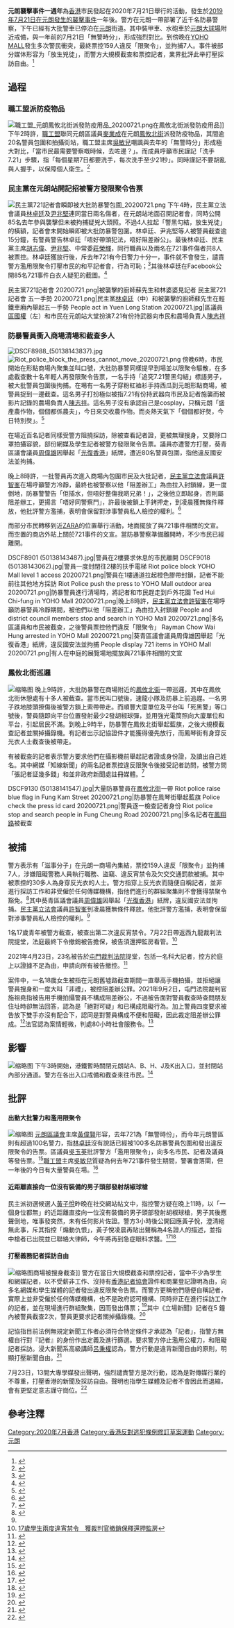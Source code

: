 {{Infobox Civil Conflict
| title =  元朗襲擊事件一週年
| partof = [[反對逃犯條例修訂草案運動公眾行動列表|反對逃犯條例修訂草案運動]]
| image = DSCF8936 (50137362333).jpg
| caption = 警方截查疑似参与者並發出告票
| date = 2020年7月21日
| place = {{HKG}}[[元朗|元朗]][[YOHO_MALL|YOHO MALL]]和[[雞地|雞地]]
| coordinates = 
| causes = [[元朗襲擊事件|2019年7月21日在元朗發生的襲擊事件]]
| goals = 
| methods = 商場內叫口號
| status = 
| result = *大批防暴警員衝入商場截停和截查疑似參與者，最後票控159人違反「限聚令」，並拘捕7人
| side1 = [[File:Emblem_of_Hong_Kong_(Black_Bauhinia_with_wilted_petals_variant).svg|20px]] 示威者
| side2 = [[File:Regional_Emblem_of_Hong_Kong.svg|20px]] [[香港特別行政區政府|香港特區政府]]
* [[香港警務處|香港警務處]]  
| howmany1 = 遊行
*大會：20多人
| howmany2 = 遊行
*逾百多名警察
| casualties1 = 
| casualties2 = 
| injuries = 
| arrests = 7人
| detentions =
| charged =
| fined = 159
| casualties_label = 
| notes = 
}}
'''元朗襲擊事件一週年'''為[[香港|香港]]市民發起在2020年7月21日舉行的活動，發生於[[元朗襲擊事件|2019年7月21日在元朗發生的襲擊事件]]一年後。警方在元朗一帶部署了近千名防暴警察，下午已經有大批警車已停泊在[[元朗|元朗]]街道。其中裝甲車、水砲車於[[元朗大球場|元朗大球場]]附近戒備，與一年前的7月21日「無警時分」，形成強烈對比。到傍晚在[[YOHO_MALL|YOHO MALL]]發生多次警民衝突，最終票控159人違反「限聚令」，並拘捕7人。事件被部分媒体形容为「放生兇徒」，而警方大規模截查和票控記者，業界批評此举打壓採訪自由。<ref>{{cite news |author1=WINMAS YU |title=「7.21」一週年：過百警員一年後終於到場 |url=https://www.sbs.com.au/language/cantonese/zh-hant/hong-kong-protesters-gather-on-anniversary-of-mob-attack |accessdate=2020-07-25 |publisher=SBS |date=2020-07-22 |archive-date=2020-12-17 |archive-url=https://web.archive.org/web/20201217140831/https://www.sbs.com.au/language/cantonese/zh-hant/hong-kong-protesters-gather-on-anniversary-of-mob-attack |dead-url=no }}</ref>

==過程==
===職工盟派防疫物品===
[[File:職工盟_元朗鳳攸北街派發防疫用品_20200721.png|thumb]]在鳳攸北街派發防疫用品]]
下午2時許，[[職工盟|職工盟]]聯同元朗區議員[[麥業成|麥業成]]在元朗[[鳳攸北街|鳳攸北街]]派發防疫物品，其間逾20名警員包圍和拍攝街站，職工盟主席[[吳敏兒|吳敏兒]]嘲諷與去年的「無警時分」形成極大對比，「當市民最需要警察嘅時候，去咗邊？」。而成員呼籲市民謹記「洗手7.21」步驟，指「每個星期7日都要洗手，每次洗手至少21秒」。同時謹記不要胡亂與人握手，以保障個人衛生。<ref>{{cite news |title=7.21一周年職工盟元朗派防疫物品　防暴警戒備 |url=https://www.bastillepost.com/hongkong/article/6814377-7-21%E4%B8%80%E5%91%A8%E5%B9%B4%E8%81%B7%E5%B7%A5%E7%9B%9F%E5%85%83%E6%9C%97%E6%B4%BE%E9%98%B2%E7%96%AB%E7%89%A9%E5%93%81%E3%80%80%E9%98%B2%E6%9A%B4%E8%AD%A6%E6%88%92%E5%82%99 |accessdate=2020-07-25 |publisher=巴士的報 |date=2020-07-21 |archive-date=2020-07-25 |archive-url=https://web.archive.org/web/20200725082703/https://www.bastillepost.com/hongkong/article/6814377-7-21%e4%b8%80%e5%91%a8%e5%b9%b4%e8%81%b7%e5%b7%a5%e7%9b%9f%e5%85%83%e6%9c%97%e6%b4%be%e9%98%b2%e7%96%ab%e7%89%a9%e5%93%81%e3%80%80%e9%98%b2%e6%9a%b4%e8%ad%a6%e6%88%92%e5%82%99 |dead-url=no }}</ref>

===民主黨在元朗站開記招被警方發限聚令告票===
[[File:民主黨721記者會瞬即被大批防暴警包圍_20200721.png|thumb]]
下午4時，民主黨立法會議員[[林卓廷|林卓廷]]及[[尹兆堅|尹兆堅]]連同當日兩名傷者，在元朗站地面召開記者會，同時公開85名去年參與襲擊但未被拘捕疑兇大頭照。不過4人拉起「警黑勾結，放生兇徒」的橫額，記者會未開始瞬即被大批防暴警包圍。林卓廷、尹兆堅等人被警員截查逾15分鐘，有警員警告林卓廷「唔好帶頭犯法，唔好阻差辦公」。最後林卓廷、民主黨主席[[胡志偉_(政治人物)|胡志偉]]、[[尹兆堅|尹兆堅]]、中常委[[莊榮輝|莊榮輝]]，同行職員以及兩名在721事件傷者共8人被票控。林卓廷獲放行後，斥去年721有今日警力十分一，事件就不會發生，譴責警方濫用限聚令打壓市民的和平記者會，行為可恥；<ref>{{cite news |title=【7.21 一年】警方元朗重兵戒備　逾百警包圍林卓廷　發限聚令告票 |url=https://www.thestandnews.com/society/7-21-%E4%B8%80%E5%B9%B4-%E8%AD%A6%E6%96%B9%E5%85%83%E6%9C%97%E9%87%8D%E5%85%B5%E6%88%92%E5%82%99-%E9%80%BE%E7%99%BE%E8%AD%A6%E5%8C%85%E5%9C%8D%E6%9E%97%E5%8D%93%E5%BB%B7-%E7%99%BC%E9%99%90%E8%81%9A%E4%BB%A4%E5%91%8A%E7%A5%A8/ |accessdate=2020-07-24 |publisher=立場新聞 |date=2020-07-21 |archive-date=2020-09-27 |archive-url=https://web.archive.org/web/20200927175605/https://www.thestandnews.com/society/7-21-%E4%B8%80%E5%B9%B4-%E8%AD%A6%E6%96%B9%E5%85%83%E6%9C%97%E9%87%8D%E5%85%B5%E6%88%92%E5%82%99-%E9%80%BE%E7%99%BE%E8%AD%A6%E5%8C%85%E5%9C%8D%E6%9E%97%E5%8D%93%E5%BB%B7-%E7%99%BC%E9%99%90%E8%81%9A%E4%BB%A4%E5%91%8A%E7%A5%A8/ |dead-url=no }}</ref>其後林卓廷在Facebook公開85名721事件白衣人疑犯的截圖。<ref>{{cite news |title=7．21事件一年　民主黨元朗記者會未開始已遭警包圍　8人被票控違限聚令 |url=https://news.mingpao.com/ins/%E6%B8%AF%E8%81%9E/article/20200721/s00001/1595325624888/7-21%E4%BA%8B%E4%BB%B6%E4%B8%80%E5%B9%B4-%E6%B0%91%E4%B8%BB%E9%BB%A8%E5%85%83%E6%9C%97%E8%A8%98%E8%80%85%E6%9C%83%E6%9C%AA%E9%96%8B%E5%A7%8B%E5%B7%B2%E9%81%AD%E8%AD%A6%E5%8C%85%E5%9C%8D-8%E4%BA%BA%E8%A2%AB%E7%A5%A8%E6%8E%A7%E9%81%95%E9%99%90%E8%81%9A%E4%BB%A4 |accessdate=2020-07-25 |work=明報 |date=2020-07-21 |archive-date=2020-07-24 |archive-url=https://web.archive.org/web/20200724155235/https://news.mingpao.com/ins/%E6%B8%AF%E8%81%9E/article/20200721/s00001/1595325624888/7-21%E4%BA%8B%E4%BB%B6%E4%B8%80%E5%B9%B4-%E6%B0%91%E4%B8%BB%E9%BB%A8%E5%85%83%E6%9C%97%E8%A8%98%E8%80%85%E6%9C%83%E6%9C%AA%E9%96%8B%E5%A7%8B%E5%B7%B2%E9%81%AD%E8%AD%A6%E5%8C%85%E5%9C%8D-8%E4%BA%BA%E8%A2%AB%E7%A5%A8%E6%8E%A7%E9%81%95%E9%99%90%E8%81%9A%E4%BB%A4 |dead-url=no }}</ref>

<gallery>
民主黨721記者會 20200721.png|被襲擊的廚師蘇先生和林婆婆見記者
民主黨721記者會 五一手勢 20200721.png|民主黨[[林卓廷|林卓廷]]（中）和被襲擊的廚師蘇先生在輕鐵車廂內舉起五一手勢
People act in Yuen Long Station 20200721.jpg|區議員[[區國權|區國權]]（左）和市民在元朗站大堂扮演7.21有份持武器向市民和農場負責人[[陳志祥_(香港)|陳志祥]]
</gallery>

===防暴警員衝入商場清場和截查多人===
[[File:DSCF8988_(50138143837).jpg|thumb]]
[[File:Riot_police_block_the_press_cannot_move_20200721.png|thumb]]
傍晚6時，市民開始在形點商場內聚集並叫口號，大批防暴警同樣提早到場並以限聚令驅散，在多處截查數十名年輕人再發限聚令告票，一名手持「追究7.21警黑勾結」標語男子，被大批警員包圍後拘捕。在埸有一名男子穿粉紅裇衫手持西瓜到元朗形點商場，被警員捉到一邊截查。這名男子打扮極似被指7.21有份持武器向市民及記者施襲而被影片記錄的農場負責人[[陳志祥_(香港)|陳志祥]]。這名男子沒有承認自己是cosplay，只稱元朗「盛產農作物，個個都係農夫」，今日來交收農作物。而炎熱天氣下「個個都好㷫，今日特別㷫」。<ref>{{cite news |title=【7.21一年】曾正科拘許智峯上手銬帶走 拉舉「光時」標語區議員 96人涉違限聚令被票控包括記者 |url=https://hk.appledaily.com/local/20200722/IROUKS6YK2TRBOL53NYLVDZ2C4/ |work=蘋果日報 |date=2020-07-21 |accessdate=2020-07-25 |archive-date=2020-08-10 |archive-url=https://web.archive.org/web/20200810214133/https://hk.appledaily.com/local/20200722/IROUKS6YK2TRBOL53NYLVDZ2C4/ |dead-url=yes }}</ref>

在場近百名記者同樣受警方阻撓採訪，除被查看記者證，更被無理搜身，又要除口罩拍攝容貌，部份網媒及學生記者被警方發限聚令告票。議員亦遭警方打壓，葵青區議會議員[[周偉雄|周偉雄]]因舉起「[[光復香港|光復香港]]」紙牌，遭近80名警員包圍，指他違反國安法並拘捕。

晚上8時許，一批警員再次進入商場內包圍市民及大批記者，[[民主黨_(香港)|民主黨]][[香港立法會|立法會]]議員[[許智峯|許智峯]]在場呼籲警方冷靜，最終也被警察以他「阻差辦工」為由拉入封鎖線，更一度倒地，防暴警警告「佢插水，但唔好整傷我啲兄弟！」，之後他立即起身，否則屬阻差辦工，更揚言「唔好同警察鬥」，許最後被鎖上手銬押走，到凌晨獲無條件釋放，他批評警方濫捕，表明會保留對涉事警員私人檢控的權利。<ref name="#1">{{cite news |title=【7.21一年】許智峯被捕數小時無條件獲釋　斥警方怯懦濫捕　保留對涉事警私人檢控權利 |url=https://www.thestandnews.com/politics/7-21%E4%B8%80%E5%B9%B4-%E8%A8%B1%E6%99%BA%E5%B3%AF%E8%A2%AB%E6%8D%95%E6%95%B8%E5%B0%8F%E6%99%82%E7%84%A1%E6%A2%9D%E4%BB%B6%E7%8D%B2%E9%87%8B-%E6%96%A5%E8%AD%A6%E6%96%B9%E6%80%AF%E6%87%A6%E6%BF%AB%E6%8D%95-%E4%BF%9D%E7%95%99%E5%B0%8D%E6%B6%89%E4%BA%8B%E8%AD%A6%E7%A7%81%E4%BA%BA%E6%AA%A2%E6%8E%A7%E6%AC%8A%E5%88%A9/ |accessdate=2020-07-25 |publisher=立場新聞 |date=2020-07-22 |archive-date=2020-10-31 |archive-url=https://web.archive.org/web/20201031060630/https://www.thestandnews.com/politics/7-21%E4%B8%80%E5%B9%B4-%E8%A8%B1%E6%99%BA%E5%B3%AF%E8%A2%AB%E6%8D%95%E6%95%B8%E5%B0%8F%E6%99%82%E7%84%A1%E6%A2%9D%E4%BB%B6%E7%8D%B2%E9%87%8B-%E6%96%A5%E8%AD%A6%E6%96%B9%E6%80%AF%E6%87%A6%E6%BF%AB%E6%8D%95-%E4%BF%9D%E7%95%99%E5%B0%8D%E6%B6%89%E4%BA%8B%E8%AD%A6%E7%A7%81%E4%BA%BA%E6%AA%A2%E6%8E%A7%E6%AC%8A%E5%88%A9/ |dead-url=no }}</ref>

而部分市民轉移到近[[ZARA|ZARA]]的位置舉行活動，地面擺放了與721事件相關的文宣。而空置的商店外貼上關於721事件的文宣。當防暴警察準備離開時，不少市民已經離開。

<gallery>
DSCF8901 (50138143487).jpg|警員在2樓要求休息的市民離開
DSCF9018 (50138143062).jpg|警員一度封閉往2樓的扶手電梯
Riot police block YOHO Mall level 1 access 20200721.png|警員在1樓通道拉起橙色膠帶封鎖，記者不能前往其他地方採訪
Riot Police push the press to YOHO Mall outdoor area 20200721.png|防暴警員進行清場時，將記者和市民趕走到戶外花園
Ted Hui Chi-fung in YOHO Mall 20200721.png|晚上8時許，[[民主黨_(香港)|民主黨]][[香港立法會|立法會]][[許智峯|許智峯]]在場呼籲防暴警員冷靜期間，被他們以他「阻差辦工」為由拉入封鎖線
People and district council members stop and search in YOHO Mall 20200721.png|多名區議員和市民被截查，之後警員票控他們違反「限聚令」
Rayman Chow Wai Hung arrested in YOHO Mall 20200721.png|葵青區議會議員周偉雄因舉起「光復香港」紙牌，違反國安法並拘捕
People display 721 items in YOHO Mall 20200721.png|有人在中庭的展覽場地擺放與721事件相關的文宣
</gallery>

===鳳攸北街巡邏===
[[File:DSCF9126_(50138141687).jpg|缩略图]]
晚上9時許，大批防暴警在商場附近的[[鳳攸北街|鳳攸北街]]一帶巡邏，其中在鳳攸北街休憩處有十多人被截查。當市民叫口號後，速龍小隊及防暴上前追趕。一名男子跌地膝頭擦傷後被警方鎖上索帶帶走。而順豐大廈單位及平台叫「死黑警」等口號後，警員隨即向平台位置發射最少2發胡椒球彈，並用強光電筒照向大廈單位和平台，引起居民不滿。到晚上9時半，防暴警在鳳攸北街舉起藍旗，之後大規模截查記者並關掉攝錄機。有記者出示記協證件才能獲得優先放行，而鳳琴街有身穿反光衣人士截查後被帶走。

有被截查的記者表示警方要求他們在攝影機前舉起記者證或身份證，及讀出自己姓名。其中網媒「知線新聞」的兩名記者票控違反限聚令後接受記者訪問，被警方問「張記者証幾多錢」和並非政府新聞處註冊媒體。<ref name="852郵報 20200722">{{cite web|title=【元朗襲擊】數百人形點紀念7.21一周年 警截查記者要求攝影機前讀個人資料|url=https://www.post852.com/309772/【元朗襲擊】數百人形點紀念7-21一周年-警截查記者/|accessdate=2020-12-18|archive-date=2020-08-17|archive-url=https://web.archive.org/web/20200817155858/https://www.post852.com/309772/%E3%80%90%E5%85%83%E6%9C%97%E8%A5%B2%E6%93%8A%E3%80%91%E6%95%B8%E7%99%BE%E4%BA%BA%E5%BD%A2%E9%BB%9E%E7%B4%80%E5%BF%B57-21%E4%B8%80%E5%91%A8%E5%B9%B4-%E8%AD%A6%E6%88%AA%E6%9F%A5%E8%A8%98%E8%80%85/|dead-url=no}}</ref>

<gallery>
DSCF9130 (50138141547).jpg|大量防暴警員在[[鳳攸北街|鳳攸北街]]一帶
Riot police raise blue flag in Fung Kam Street 20200721.png|防暴警在鳯琴街舉起藍旗
Police check the press id card 20200721.png|警員逐一檢查記者身份
Riot police stop and search people in Fung Cheung Road 20200721.png|多名記者在[[鳳翔路_(香港)|鳳翔路]]被截查
</gallery>

==被捕==
警方表示有「滋事分子」在元朗一商場內集結，票控159人違反「限聚令」並拘捕7人，涉嫌阻礙警務人員執行職務、盜竊、違反宵禁令及欠交交通罰款被捕。其中被票控的30多人為身穿反光衣的人士。警方指穿上反光衣而隨便自稱記者，並非進行採訪工作和非受僱於任何傳媒機構，指他們進行的群組聚集則不會獲得禁聚令豁免。<ref>{{cite news |title=元朗7‧21集會 159人犯聚遭票控 |url=https://orientaldaily.on.cc/cnt/news/20200723/00176_050.html |accessdate=2020-07-23 |work=東方日報 |date=2020-07-23 |archive-date=2020-07-23 |archive-url=https://web.archive.org/web/20200723053515/https://orientaldaily.on.cc/cnt/news/20200723/00176_050.html |dead-url=no }}</ref>其中葵青區議會議員[[周偉雄|周偉雄]]因舉起「[[光復香港|光復香港]]」紙牌，違反國安法並拘捕。[[民主黨_(香港)|民主黨]][[香港立法會|立法會]]議員[[許智峯|許智峯]]到凌晨獲無條件釋放。他批評警方濫捕，表明會保留對涉事警員私人檢控的權利。<ref name="#1"/>

1名17歲青年被警方截查，被查出第二次違反宵禁令。7月22日帶返西九龍裁判法院提堂，法庭最終下令撤銷被告擔保，被告須還押監房看管。<REF>[https://hk.on.cc/hk/bkn/cnt/news/20200722/bkn-20200722175112885-0722_00822_001.html 17歲學生兩度違宵禁令　獲裁判官撤銷保釋還押監房]</REF>

2021年4月23日，23名被告於[[屯門裁判法院|屯門裁判法院]]提堂，包括一名科大記者，控方於庭上以證據不足為由，申請向所有被告撤控。<ref>{{cite news |title=【721一周年】涉元朗聚集違限聚令 23人因證據不足獲撤控 |url=https://www.singtao.ca/4899879/2021-04-23/news-%E3%80%90721%E4%B8%80%E5%91%A8%E5%B9%B4%E3%80%91%E6%B6%89%E5%85%83%E6%9C%97%E8%81%9A%E9%9B%86%E9%81%95%E9%99%90%E8%81%9A%E4%BB%A4+23%E4%BA%BA%E5%9B%A0%E8%AD%89%E6%93%9A%E4%B8%8D%E8%B6%B3%E7%8D%B2%E6%92%A4%E6%8E%A7/?variant=zh-hk |accessdate=2021-04-23 |work=星島日報 |date=2021-04-23 |archive-date=2021-04-24 |archive-url=https://web.archive.org/web/20210424223309/https://www.singtao.ca/4899879/2021-04-23/news-%E3%80%90721%E4%B8%80%E5%91%A8%E5%B9%B4%E3%80%91%E6%B6%89%E5%85%83%E6%9C%97%E8%81%9A%E9%9B%86%E9%81%95%E9%99%90%E8%81%9A%E4%BB%A4+23%E4%BA%BA%E5%9B%A0%E8%AD%89%E6%93%9A%E4%B8%8D%E8%B6%B3%E7%8D%B2%E6%92%A4%E6%8E%A7/?variant=zh-hk |dead-url=no }}</ref>

案件中，一名18歲女生被指在元朗舊墟路截查期間一直舉高手機拍攝，並拒絕讓警員搜身和一度大叫「非禮」，被控阻差辦公罪。2021年9月2日，屯門法院裁判官施祖堯指被告用手機拍攝警員不構成阻差辦公，不過被告面對警員截查時查問朋友住址時卻無法回答，認為是「絕對可疑」和已構成阻礙行為。加上警員四度要求被告放下雙手亦沒有配合下，認同是對警員構成不便和阻礙，因此裁定阻差辦公罪成。<ref>{{cite news |title=7.21一週年 女生舉機拍攝不配合搜身 阻差辦公罪成 |url=https://www.inmediahk.net/node/%E7%A4%BE%E9%81%8B/721%E4%B8%80%E9%80%B1%E5%B9%B4-%E5%A5%B3%E7%94%9F%E8%88%89%E6%A9%9F%E6%8B%8D%E6%94%9D%E4%B8%8D%E9%85%8D%E5%90%88%E6%90%9C%E8%BA%AB-%E9%98%BB%E5%B7%AE%E8%BE%A6%E5%85%AC%E7%BD%AA%E6%88%90 |accessdate=2021-09-16 |publisher=獨立媒體 |date=2021-09-02 |archive-date=2021-09-29 |archive-url=https://web.archive.org/web/20210929194832/https://www.inmediahk.net/node/%E7%A4%BE%E9%81%8B/721%E4%B8%80%E9%80%B1%E5%B9%B4-%E5%A5%B3%E7%94%9F%E8%88%89%E6%A9%9F%E6%8B%8D%E6%94%9D%E4%B8%8D%E9%85%8D%E5%90%88%E6%90%9C%E8%BA%AB-%E9%98%BB%E5%B7%AE%E8%BE%A6%E5%85%AC%E7%BD%AA%E6%88%90 |dead-url=no }}</ref>法官認為案情輕微，判處80小時社會服務令。<ref>{{cite news |title=女學生舉機拍攝不配合搜身 官指阻差辦公案情輕微 判80小時社會服務令 |url=https://www.inmediahk.net/node/%E7%A4%BE%E9%81%8B/%E5%A5%B3%E5%AD%B8%E7%94%9F%E8%88%89%E6%A9%9F%E6%8B%8D%E6%94%9D%E4%B8%8D%E9%85%8D%E5%90%88%E6%90%9C%E8%BA%AB-%E5%AE%98%E6%8C%87%E9%98%BB%E5%B7%AE%E8%BE%A6%E5%85%AC%E6%A1%88%E6%83%85%E8%BC%95%E5%BE%AE-%E5%88%A480%E5%B0%8F%E6%99%82%E7%A4%BE%E6%9C%83%E6%9C%8D%E5%8B%99%E4%BB%A4 |accessdate=2021-09-16 |publisher=獨立媒體 |date=2021-09-16 |archive-date=2021-09-29 |archive-url=https://web.archive.org/web/20210929185210/https://www.inmediahk.net/node/%E7%A4%BE%E9%81%8B/%E5%A5%B3%E5%AD%B8%E7%94%9F%E8%88%89%E6%A9%9F%E6%8B%8D%E6%94%9D%E4%B8%8D%E9%85%8D%E5%90%88%E6%90%9C%E8%BA%AB-%E5%AE%98%E6%8C%87%E9%98%BB%E5%B7%AE%E8%BE%A6%E5%85%AC%E6%A1%88%E6%83%85%E8%BC%95%E5%BE%AE-%E5%88%A480%E5%B0%8F%E6%99%82%E7%A4%BE%E6%9C%83%E6%9C%8D%E5%8B%99%E4%BB%A4 |dead-url=no }}</ref>

==影響==
[[File:Yuen_Long_Station_Guard_20200721.png|缩略图]]
下午3時開始，港鐵暫時關閉元朗站A、B、H、J及K出入口，並封閉站內部分通道。警方在各出入口戒備和截查來往市民。<ref>{{cite news |author1=李春 |title=港721事件周年 民間多有抗議港警高調戒備 |url=https://udn.com/news/story/7331/4719561 |accessdate=2020-07-27 |work=聯合報 |date=2020-07-21 |archive-date=2020-09-06 |archive-url=https://web.archive.org/web/20200906203853/https://udn.com/news/story/7331/4719561 |dead-url=no }}</ref>

==批評==
====出動大批警力和濫用限聚令====
[[File:Riot_police_in_Yuen_Long_Station_GF_20200721.png|缩略图]]
[[元朗區議會|元朗區議會]]主席[[黃偉賢|黃偉賢]]形容，去年721為「無警時份」，而今年元朗警區則有超過100名警力，指[[林卓廷|林卓廷]]沒有說話已經被100多名防暴警員包圍和發出違反限聚令的告票。區議員[[吳玉英|吳玉英]]批評警方「濫用限聚令」，向多名市民、記者及議員等發告票。<ref>{{cite news |author1=凌逸德 |title=7.21一周年｜議員許智峯涉阻差辦公被捕　2小時後獲無條件釋放 |url=https://www.hk01.com/%E7%AA%81%E7%99%BC/500899/7-21%E4%B8%80%E5%91%A8%E5%B9%B4-%E8%AD%B0%E5%93%A1%E8%A8%B1%E6%99%BA%E5%B3%AF%E6%B6%89%E9%98%BB%E5%B7%AE%E8%BE%A6%E5%85%AC%E8%A2%AB%E6%8D%95-2%E5%B0%8F%E6%99%82%E5%BE%8C%E7%8D%B2%E7%84%A1%E6%A2%9D%E4%BB%B6%E9%87%8B%E6%94%BE |accessdate=2020-07-25 |work=香港01 |date=2020-07-22 |archive-date=2020-12-08 |archive-url=https://web.archive.org/web/20201208083337/https://www.hk01.com/%E7%AA%81%E7%99%BC/500899/7-21%E4%B8%80%E5%91%A8%E5%B9%B4-%E8%AD%B0%E5%93%A1%E8%A8%B1%E6%99%BA%E5%B3%AF%E6%B6%89%E9%98%BB%E5%B7%AE%E8%BE%A6%E5%85%AC%E8%A2%AB%E6%8D%95-2%E5%B0%8F%E6%99%82%E5%BE%8C%E7%8D%B2%E7%84%A1%E6%A2%9D%E4%BB%B6%E9%87%8B%E6%94%BE |dead-url=no }}</ref>[[職工盟|職工盟]]主席[[吳敏兒|吳敏兒]]質疑為何去年721事件發生期間，警署會落閘，但一年後的今日有大量警員在場。<ref>{{cite news |title=7.21一周年 大批警員在元朗一帶戒備 |url=http://www.metroradio.com.hk/News/live.aspx?NewsId=20200721145250 |accessdate=2020-07-25 |publisher=新城電台 |date=2020-07-21 |archive-date=2020-07-25 |archive-url=https://web.archive.org/web/20200725204614/http://www.metroradio.com.hk/News/live.aspx?NewsId=20200721145250 |dead-url=no }}</ref>

====近距離直接向一位沒有裝備的男子頭部發射胡椒球槍====
民主派初選候選人[[黃子悅_(香港)|黃子悅]]昨晚在社交網站帖文中，指控警方疑在晚上11時，以「一個身位都無」的近距離直接向一位沒有裝備的男子頭部發射胡椒球槍，男子其後應聲倒地，唯事發突然，未有任何影片佐證。警方3小時後公開回應黃子悅，澄清絕無此事，斥其指控「煽動仇恨」，黃子悅凌晨再貼出聲稱為4名證人的描述，並指中槍者已出院並已聯絡大律師，今午將再到急症眼科求醫。<ref>{{cite news |title=【721 一年】警稱開槍射頭指控不實　黃子悅：兩義工目睹過程　胡椒球在眼邊擦過 |url=https://www.thestandnews.com/politics/721-%E4%B8%80%E5%B9%B4-%E8%AD%A6%E7%A8%B1%E9%96%8B%E6%A7%8D%E5%B0%84%E9%A0%AD%E6%8C%87%E6%8E%A7%E4%B8%8D%E5%AF%A6-%E9%BB%83%E5%AD%90%E6%82%85-%E5%85%A9%E7%BE%A9%E5%B7%A5%E7%9B%AE%E7%9D%B9%E9%81%8E%E7%A8%8B-%E8%83%A1%E6%A4%92%E7%90%83%E5%9C%A8%E7%9C%BC%E9%82%8A%E6%93%A6%E9%81%8E/ |work=立場新聞 |date=2020-07-22 |accessdate=2020-07-25 |archive-date=2020-08-27 |archive-url=https://web.archive.org/web/20200827031812/https://www.thestandnews.com/politics/721-%E4%B8%80%E5%B9%B4-%E8%AD%A6%E7%A8%B1%E9%96%8B%E6%A7%8D%E5%B0%84%E9%A0%AD%E6%8C%87%E6%8E%A7%E4%B8%8D%E5%AF%A6-%E9%BB%83%E5%AD%90%E6%82%85-%E5%85%A9%E7%BE%A9%E5%B7%A5%E7%9B%AE%E7%9D%B9%E9%81%8E%E7%A8%8B-%E8%83%A1%E6%A4%92%E7%90%83%E5%9C%A8%E7%9C%BC%E9%82%8A%E6%93%A6%E9%81%8E/ |dead-url=no }}</ref><ref>{{cite news |title=7.21周年　去年恐襲唔見人　 今年重兵亂拉人 |url=https://hk.news.appledaily.com/local/20200722/PSVPNDUNQ5QUZXSNHH7W7N4MBI/ |work=蘋果日報 |date=2020-07-22 |accessdate=2020-07-25 |archive-date=2020-07-24 |archive-url=https://web.archive.org/web/20200724184053/https://hk.news.appledaily.com/local/20200722/PSVPNDUNQ5QUZXSNHH7W7N4MBI/ |dead-url=no }}</ref>

====打壓義務記者採訪自由====
[[File:DSCF9010_(50138144062).jpg|缩略图]]商場被搜身截查]]
警方在當日大規模截查和票控記者，當中不少為學生和網媒記者，以不受薪非工作、沒持有[[香港記者協會|香港記者協會]]證件和商業登記證明為由，向多名網媒和學生媒體的記者發出違反限聚令告票。而警方更稱他們隨便自稱記者，實際上並非受僱於任何傳媒機構，也不是政府認可機構、同時非正在進行採訪工作的記者，並在現場進行群組聚集，因而發出傳票；<ref>{{cite news |title=警方:有自稱記者人士涉違限聚令被票控 |url=https://www2.hkej.com/instantnews/current/article/2528290/%E8%AD%A6%E6%96%B9%3A%E6%9C%89%E8%87%AA%E7%A8%B1%E8%A8%98%E8%80%85%E4%BA%BA%E5%A3%AB%E6%B6%89%E9%81%95%E9%99%90%E8%81%9A%E4%BB%A4%E8%A2%AB%E7%A5%A8%E6%8E%A7 |accessdate=2020-07-25 |publisher=信報 |date=2020-07-21 |archive-date=2020-07-25 |archive-url=https://web.archive.org/web/20200725124748/http://www2.hkej.com/instantnews/current/article/2528290/%E8%AD%A6%E6%96%B9%3A%E6%9C%89%E8%87%AA%E7%A8%B1%E8%A8%98%E8%80%85%E4%BA%BA%E5%A3%AB%E6%B6%89%E9%81%95%E9%99%90%E8%81%9A%E4%BB%A4%E8%A2%AB%E7%A5%A8%E6%8E%A7 |dead-url=no }}</ref>其中《立場新聞》記者在5 鐘內被警員截查2次，警員更要求記者關掉攝錄機。<ref>{{cite news |title=【721 一年】區議員涉違國安法被捕　警大舉截查票控記者　下令熄機阻採訪 |url=https://www.thestandnews.com/politics/721-%E4%B8%80%E5%B9%B4-%E5%8D%80%E8%AD%B0%E5%93%A1%E6%B6%89%E9%81%95%E5%9C%8B%E5%AE%89%E6%B3%95%E8%A2%AB%E6%8D%95-%E8%AD%A6%E5%A4%A7%E8%88%89%E6%88%AA%E6%9F%A5%E7%A5%A8%E6%8E%A7%E8%A8%98%E8%80%85-%E4%B8%8B%E4%BB%A4%E7%86%84%E6%A9%9F%E9%98%BB%E6%8E%A1%E8%A8%AA/ |accessdate=2020-07-25 |publisher=立場新聞 |date=2020-07-21 |archive-date=2020-09-27 |archive-url=https://web.archive.org/web/20200927220245/https://www.thestandnews.com/politics/721-%E4%B8%80%E5%B9%B4-%E5%8D%80%E8%AD%B0%E5%93%A1%E6%B6%89%E9%81%95%E5%9C%8B%E5%AE%89%E6%B3%95%E8%A2%AB%E6%8D%95-%E8%AD%A6%E5%A4%A7%E8%88%89%E6%88%AA%E6%9F%A5%E7%A5%A8%E6%8E%A7%E8%A8%98%E8%80%85-%E4%B8%8B%E4%BB%A4%E7%86%84%E6%A9%9F%E9%98%BB%E6%8E%A1%E8%A8%AA/ |dead-url=no }}</ref>

記協指目前法例無規定新聞工作者必須符合特定條件才承認為「記者」，指警方無權自行對『記者』的身份作出定義及進行篩選。要求警方停止濫用公權力，和阻礙記者採訪。浸大新聞系高級講師[[呂秉權|呂秉權]]認為，警方行動是違背新聞自由的原則，明顯打壓新聞自由。<ref>{{cite news |title=【稱違限聚令】警方自行定義「記者」票控網媒學生報　記協：無法律基礎 |url=https://www.hkcnews.com/article/32211/%E7%A5%A8%E6%8E%A7%E7%B6%B2%E5%AA%92%E8%A8%98%E8%80%85-%E5%AD%B8%E7%94%9F%E5%AA%92%E9%AB%94-%E9%99%90%E8%81%9A%E4%BB%A4-32211/%E3%80%90%E7%A8%B1%E9%81%95%E9%99%90%E8%81%9A%E4%BB%A4%E3%80%91%E8%AD%A6%E6%96%B9%E8%87%AA%E8%A1%8C%E5%AE%9A%E7%BE%A9%E3%80%8C%E8%A8%98%E8%80%85%E3%80%8D%E7%A5%A8%E6%8E%A7%E7%B6%B2%E5%AA%92%E5%AD%B8%E7%94%9F%E5%A0%B1-%E8%A8%98%E5%8D%94%EF%BC%9A%E7%84%A1%E6%B3%95%E5%BE%8B%E5%9F%BA%E7%A4%8E?fbclid=IwAR3A2O_92acUIJ4CsTczmwIax4pNyOmltmjgpSPvKVe9NoBug07yovAWrdI |accessdate=2020-07-23 |publisher=眾新聞 |date=2020-07-23 |archive-date=2020-07-23 |archive-url=https://web.archive.org/web/20200723032728/https://www.hkcnews.com/article/32211/%E7%A5%A8%E6%8E%A7%E7%B6%B2%E5%AA%92%E8%A8%98%E8%80%85-%E5%AD%B8%E7%94%9F%E5%AA%92%E9%AB%94-%E9%99%90%E8%81%9A%E4%BB%A4-32211/%E3%80%90%E7%A8%B1%E9%81%95%E9%99%90%E8%81%9A%E4%BB%A4%E3%80%91%E8%AD%A6%E6%96%B9%E8%87%AA%E8%A1%8C%E5%AE%9A%E7%BE%A9%E3%80%8C%E8%A8%98%E8%80%85%E3%80%8D%E7%A5%A8%E6%8E%A7%E7%B6%B2%E5%AA%92%E5%AD%B8%E7%94%9F%E5%A0%B1-%E8%A8%98%E5%8D%94%EF%BC%9A%E7%84%A1%E6%B3%95%E5%BE%8B%E5%9F%BA%E7%A4%8E?fbclid=IwAR3A2O_92acUIJ4CsTczmwIax4pNyOmltmjgpSPvKVe9NoBug07yovAWrdI |dead-url=no }}</ref>

7月23日，13間大專學媒發出聲明，強烈譴責警方是次行動，認為是對傳媒行業的不尊重，打壓香港的新聞及採訪自由。聲明也指學生媒體及記者不會因此而退縮，會有更堅定意志謹守崗位。<ref>{{cite news |title=大專學媒就大專學生記者被警方票控之聯合聲明 |url=https://www.thestandnews.com/politics/%E5%A4%A7%E5%B0%88%E5%AD%B8%E5%AA%92%E5%B0%B1%E5%A4%A7%E5%B0%88%E5%AD%B8%E7%94%9F%E8%A8%98%E8%80%85%E8%A2%AB%E8%AD%A6%E6%96%B9%E7%A5%A8%E6%8E%A7%E4%B9%8B%E8%81%AF%E5%90%88%E8%81%B2%E6%98%8E/ |accessdate=2020-07-25 |publisher=立場新聞 |date=2020-07-23 |archive-date=2020-09-30 |archive-url=https://web.archive.org/web/20200930233818/https://www.thestandnews.com/politics/%E5%A4%A7%E5%B0%88%E5%AD%B8%E5%AA%92%E5%B0%B1%E5%A4%A7%E5%B0%88%E5%AD%B8%E7%94%9F%E8%A8%98%E8%80%85%E8%A2%AB%E8%AD%A6%E6%96%B9%E7%A5%A8%E6%8E%A7%E4%B9%8B%E8%81%AF%E5%90%88%E8%81%B2%E6%98%8E/ |dead-url=no }}</ref>

== 參考注釋 ==
{{commonscat|Demonstrations against extradition bill, 21 July 2020}}
{{reflist}}

{{香港逃犯條例爭議}}
[[Category:2020年7月香港|Category:2020年7月香港]]
[[Category:香港反對逃犯條例修訂草案運動|Category:香港反對逃犯條例修訂草案運動]]
[[Category:元朗|Category:元朗]]